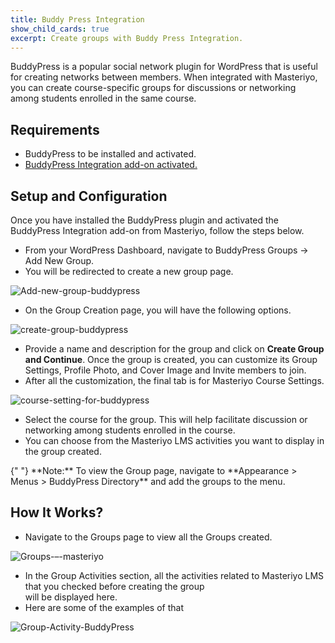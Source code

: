 ```yaml
---
title: Buddy Press Integration
show_child_cards: true
excerpt: Create groups with Buddy Press Integration.
---
```


BuddyPress is a popular social network plugin for WordPress that is useful for creating networks between members. When integrated with Masteriyo, you can create course-specific groups for discussions or networking among students enrolled in the same course.

## Requirements

- BuddyPress to be installed and activated.
- [BuddyPress Integration add-on activated.](https://docs.masteriyo.com/getting-started/activate-masteriyo-addons)

## Setup and Configuration

Once you have installed the BuddyPress plugin and activated the BuddyPress Integration add-on from Masteriyo, follow the steps below.

- From your WordPress Dashboard, navigate to BuddyPress Groups -> Add New Group.
- You will be redirected to create a new group page.

![Add-new-group-buddypress](https://github.com/user-attachments/assets/2b833ca0-1bec-4459-9e0d-d6409727f27d)

- On the Group Creation page, you will have the following options.

![create-group-buddypress](https://github.com/user-attachments/assets/19219a9c-c247-4314-926a-600f23969360)

- Provide a name and description for the group and click on **Create Group and Continue**.
Once the group is created, you can customize its Group Settings, Profile Photo, and Cover Image and Invite members to join.  
- After all the customization, the final tab is for Masteriyo Course Settings.

![course-setting-for-buddypress](https://github.com/user-attachments/assets/372bf91c-117b-415b-b6bd-51ce2b1d01db)

- Select the course for the group. This will help facilitate discussion or networking among students enrolled in the course.
- You can choose from the Masteriyo LMS activities you want to display in the group created.

<Callout>
  {" "}  **Note:** To view the Group page, navigate to **Appearance > Menus > BuddyPress Directory** and add the groups to the menu. 
</Callout>

## How It Works? 

- Navigate to the Groups page to view all the Groups created. 

![Groups-–-masteriyo](https://github.com/user-attachments/assets/939903e2-378c-469b-88e0-2fca042697e8)

- In the Group Activities section, all the activities related to Masteriyo LMS that you checked before creating the group <br />
  will be displayed here. 
- Here are some of the examples of that

![Group-Activity-BuddyPress](https://github.com/user-attachments/assets/8fbd4553-9488-4287-ad3d-183d485d89aa)
